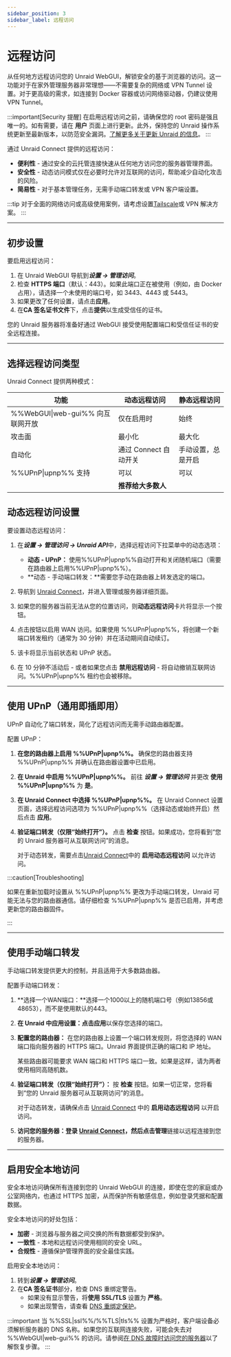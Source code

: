 ```yaml
---
sidebar_position: 3
sidebar_label: 远程访问
---
```



# 远程访问

从任何地方远程访问您的 Unraid WebGUI，解锁安全的基于浏览器的访问。这一功能对于在家外管理服务器非常理想——不需要复杂的网络或 VPN Tunnel 设置。对于更高级的需求，如连接到 Docker 容器或访问网络驱动器，仍建议使用 VPN Tunnel。

:::important[Security 提醒]
在启用远程访问之前，请确保您的 root 密码是强且唯一的。如有需要，请在 **用户** 页面上进行更新。此外，保持您的 Unraid 操作系统更新至最新版本，以防范安全漏洞。[了解更多关于更新 Unraid 的信息](../unraid-os/system-administration/maintain-and-update/upgrading-unraid.mdx)。
:::

通过 Unraid Connect 提供的远程访问：

- **便利性** - 通过安全的云托管连接快速从任何地方访问您的服务器管理界面。
- **安全性** - 动态访问模式仅在必要时允许对互联网的访问，帮助减少自动化攻击的风险。
- **简易性** - 对于基本管理任务，无需手动端口转发或 VPN 客户端设置。

:::tip
对于全面的网络访问或高级使用案例，请考虑设置[Tailscale](../unraid-os/system-administration/secure-your-server/tailscale.mdx)或 VPN 解决方案。
:::

---

## 初步设置

要启用远程访问：

1. 在 Unraid WebGUI 导航到***设置 → 管理访问***。
2. 检查 **HTTPS 端口**（默认：443）。如果此端口正在被使用（例如，由 Docker 占用），请选择一个未使用的端口号，如 3443、4443 或 5443。
3. 如果更改了任何设置，请点击**应用**。
4. 在**CA 签名证书文件**下，点击**提供**以生成受信任的证书。

您的 Unraid 服务器将准备好通过 WebGUI 接受使用配置端口和受信任证书的安全远程连接。

---

## 选择远程访问类型

Unraid Connect 提供两种模式：

<Tabs>
  <TabItem value="动态" label="动态远程访问" default>
    <RemoteAccessDynamic />
  </TabItem>

  <TabItem value="静态" label="静态远程访问">
    <RemoteAccessStatic />
  </TabItem>
</Tabs>

| 功能                         | 动态远程访问          | 静态远程访问    |
| -------------------------- | --------------- | --------- |
| %%WebGUI\|web-gui%% 向互联网开放 | 仅在启用时           | 始终        |
| 攻击面                        | 最小化             | 最大化       |
| 自动化                        | 通过 Connect 自动开关 | 手动设置，总是开启 |
| %%UPnP\|upnp%% 支持          | 可以              | 可以        |
|                            | **推荐给大多数人**     |           |

## 动态远程访问设置

要设置动态远程访问：

1. 在***设置 → 管理访问 → Unraid API***中，选择远程访问下拉菜单中的动态选项：
   - **动态 - UPnP：** 使用%%UPnP|upnp%%自动打开和关闭随机端口（需要在路由器上启用%%UPnP|upnp%%）。
   - \*\*动态 - 手动端口转发：\*\*需要您手动在路由器上转发选定的端口。

2. 导航到 [Unraid Connect](https://connect.myunraid.net/)，并进入管理或服务器详细页面。

3. 如果您的服务器当前无法从您的位置访问，则**动态远程访问**卡片将显示一个按钮。

4. 点击按钮以启用 WAN 访问。如果使用 %%UPnP|upnp%%，将创建一个新端口转发租约（通常为 30 分钟）并在活动期间自动续订。

5. 该卡将显示当前状态和 UPnP 状态。

6. 在 10 分钟不活动后 - 或者如果您点击 **禁用远程访问** - 将自动撤销互联网访问。%%UPnP|upnp%% 租约也会被移除。

---

## 使用 UPnP（通用即插即用）

UPnP 自动化了端口转发，简化了远程访问而无需手动路由器配置。

配置 UPnP：

1. **在您的路由器上启用 %%UPnP|upnp%%。**
   确保您的路由器支持 %%UPnP|upnp%% 并确认在路由器设置中已启用。

2. **在 Unraid 中启用 %%UPnP|upnp%%。**
   前往 ***设置 → 管理访问*** 并更改 **使用 %%UPnP|upnp%%** 为 **是**。

3. **在 Unraid Connect 中选择 %%UPnP|upnp%%。**
   在 Unraid Connect 设置页面，选择远程访问选项为 %%UPnP|upnp%%（选择动态或始终开启）然后点击 **应用**。

4. **验证端口转发（仅限“始终打开”）。**
   点击 **检查** 按钮。如果成功，您将看到“您的 Unraid 服务器可从互联网访问”的消息。

   对于动态转发，需要点击[Unraid Connect](https://connect.myunraid.net/)中的 **启用动态远程访问** 以允许访问。

:::caution\[Troubleshooting]

如果在重新加载时设置从 %%UPnP|upnp%% 更改为手动端口转发，Unraid 可能无法与您的路由器通信。请仔细检查 %%UPnP|upnp%% 是否已启用，并考虑更新您的路由器固件。

:::

---

## 使用手动端口转发

手动端口转发提供更大的控制，并且适用于大多数路由器。

配置手动端口转发：

1. \*\*选择一个WAN端口：\*\*选择一个1000以上的随机端口号（例如13856或48653），而不是使用默认的443。

2. **在 Unraid 中应用设置：**点击**应用**以保存您选择的端口。

3. **配置您的路由器：** 在您的路由器上设置一个端口转发规则，将您选择的 WAN 端口指向服务器的 HTTPS 端口。Unraid 界面提供正确的端口和 IP 地址。

   某些路由器可能要求 WAN 端口和 HTTPS 端口一致。如果是这样，请为两者使用相同高随机数。

4. **验证端口转发（仅限“始终打开”）：** 按 **检查** 按钮。如果一切正常，您将看到“您的 Unraid 服务器可从互联网访问”的消息。

   对于动态转发，请确保点击 [Unraid Connect](https://connect.myunraid.net/) 中的 **启用动态远程访问** 以开启访问。

5. **访问您的服务器：**登录 [Unraid Connect](https://connect.myunraid.net/)，然后点击**管理**链接以远程连接到您的服务器。

---

## 启用安全本地访问

安全本地访问确保所有连接到您的 Unraid WebGUI 的连接，即使在您的家庭或办公室网络内，也通过 HTTPS 加密，从而保护所有敏感信息，例如登录凭据和配置数据。

安全本地访问的好处包括：

- **加密** - 浏览器与服务器之间交换的所有数据都受到保护。
- **一致性** - 本地和远程访问使用相同的安全 URL。
- **合规性** - 遵循保护管理界面的安全最佳实践。

启用安全本地访问：

1. 转到***设置 → 管理访问***。
2. 在**CA 签名证书**部分，检查 DNS 重绑定警告。
   - 如果没有显示警告，将**使用 SSL/TLS** 设置为 **严格**。
   - 如果出现警告，请查看 [DNS 重绑定保护](../unraid-os/system-administration/secure-your-server/securing-your-connection.mdx#dns-rebinding-protection)。

:::important
当 %%SSL|ssl%%/%%TLS|tls%% 设置为严格时，客户端设备必须解析服务器的 DNS 名称。如果您的互联网连接失败，可能会失去对 %%WebGUI|web-gui%% 的访问。请参阅[在 DNS 故障时访问您的服务器](../unraid-os/system-administration/secure-your-server/securing-your-connection.mdx#accessing-your-server-when-dns-is-down)以了解恢复步骤。
:::
